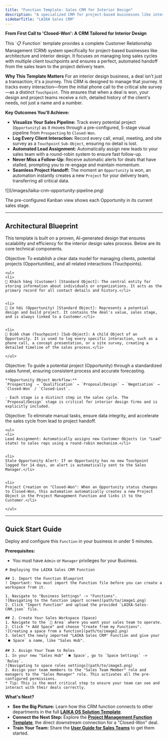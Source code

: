 ```yaml
---
title: "Function Template: Sales CRM for Interior Design"
description: "A specialized CRM for project-based businesses like interior design. Manage clients, track opportunities through a visual pipeline, and log every touchpoint from first call to final proposal."
sidebarTitle: "LAIKA Sales CRM"
---
```


**From First Call to 'Closed-Won': A CRM Tailored for Interior Design**

<Info>
  This `📋 Function` template provides a complete Customer Relationship Management (CRM) system specifically for project-based businesses like architecture and interior design. It focuses on managing long sales cycles with multiple client touchpoints and ensures a perfect, automated handoff from the sales team to the project delivery team.
</Info>

**Why This Template Matters**
For an interior design business, a deal isn't just a transaction; it's a journey. This CRM is designed to manage that journey. It tracks every interaction—from the initial phone call to the critical site survey—as a distinct `Touchpoint`. This ensures that when a deal is won, your design and project teams receive a rich, detailed history of the client's needs, not just a name and a number.

**Key Outcomes You'll Achieve:**

- **Visualize Your Sales Pipeline:** Track every potential project (`Opportunity`) as it moves through a pre-configured, 5-stage visual pipeline from `Prospecting` to `Closed-Won`.
- **Log Every Client Interaction:** Record every call, email, meeting, and site survey as a `Touchpoint` `Sub-Object`, ensuring no detail is lost.
- **Automated Lead Assignment:** Automatically assign new leads to your sales team with a round-robin system to ensure fast follow-up.
- **Never Miss a Follow-Up:** Receive automatic alerts for deals that have stalled, prompting you to re-engage and maintain momentum.
- **Seamless Project Handoff:** The moment an `Opportunity` is won, an automation instantly creates a new `Project` for your delivery team, transferring all critical data.

<Frame>
  ![](/images/laika-crm-opportunity-pipeline.png)

  The pre-configured Kanban view shows each Opportunity in its current sales stage.
</Frame>

---

## **Architectural Blueprint**

This template is built on a proven, AI-generated design that ensures scalability and efficiency for the interior design sales process. Below are its core technical components.

<Tabs>
  <Tab title="Entities & Relationships (Object Types)">
    <p>
    Objective: To establish a clear data model for managing clients, potential projects (Opportunities), and all related interactions (Touchpoints).</p>

    <ul>
    <li>
    🧊 Khách hàng (Customer) [Standard Object]: The central entity for storing information about individuals or organizations. It acts as the primary record for all contact details and history.</li>

    
    <li>
    🧊 Cơ hội (Opportunity) [Standard Object]: Represents a potential design and build project. It contains the deal's value, sales stage, and is always linked to a Customer.</li>

    
    <li>
    🧊 Điểm chạm (Touchpoint) [Sub-Object]: A child Object of an Opportunity. It is used to log every specific interaction, such as a phone call, a concept presentation, or a site survey, creating a detailed timeline of the sales process.</li>

    </ul>
  </Tab>
  <Tab title="Operational Flow (Workflow)">
    <p>
    Objective: To guide a potential project (Opportunity) through a standardized sales funnel, ensuring consistent process and accurate forecasting.</p>

    
    **Opportunity Object Workflow:**
    `Prospecting` → `Qualification` → `Proposal/Design` → `Negotiation` → `Closed-Won` / `Closed-Lost`.

    - Each stage is a distinct step in the sales cycle. The `Proposal/Design` stage is critical for interior design firms and is explicitly included.
  </Tab>
  <Tab title="Key Automations">
    <p>
    Objective: To eliminate manual tasks, ensure data integrity, and accelerate the sales cycle from lead to project handoff.</p>

    <ul>
    <li>
    Lead Assignment: Automatically assigns new Customer Objects (in "Lead" state) to sales reps using a round-robin mechanism.</li>

    
    <li>
    Stale Opportunity Alert: If an Opportunity has no new Touchpoint logged for 14 days, an alert is automatically sent to the Sales Manager.</li>

    
    <li>
    Project Creation on "Closed-Won": When an Opportunity status changes to Closed-Won, this automation automatically creates a new Project Object in the Project Management Function and links it to the Customer.</li>

    </ul>
  </Tab>
</Tabs>

---

## **Quick Start Guide**

Deploy and configure this `Function` in your business in under 5 minutes.

**Prerequisites:**

- You must have `Admin` or `Manager` privileges for your Business.

```guidejar
# Deploying the LAIKA Sales CRM Function

## 1. Import the Function Blueprint
! Important: You must import the Function file before you can create a workspace from it.

1. Navigate to "Business Settings" -> "Functions".
![Navigating to the function import screen](path/to/image1.png)
2. Click "Import Function" and upload the provided `LAIKA-Sales-CRM.json` file.

## 2. Create Your Sales Workspace (Space)
1. Navigate to the `📂 Area` where you want your sales team to operate.
2. Click "+ Add Space" and choose "Create from my Functions".
![Creating a space from a function](path/to/image2.png)
3. Select the newly imported "LAIKA Sales CRM" Function and give your `⏹️ Space` a name, like "Sales Hub".

## 3. Assign Your Team to Roles
1. In your new "Sales Hub" `⏹️ Space`, go to `Space Settings` -> `Roles`.
![Navigating to space roles settings](path/to/image3.png)
2. Assign your team members to the "Sales Team Member" role and managers to the "Sales Manager" role. This activates all the pre-configured permissions.
* Tip: This is the most critical step to ensure your team can see and interact with their deals correctly.
```

**What's Next?**

- **See the Big Picture:** Learn how this CRM function connects to other departments in the full [**LAIKA OS Solution Template**](https://www.google.com/search?q=/05-templates/solutions/laika-os-solution).
- **Connect the Next Step:** Explore the [**Project Management Function Template**](https://www.google.com/search?q=/05-templates/functions/project-management-function), the direct downstream connection for a "Closed-Won" deal.
- **Train Your Team:** Share the [**User Guide for Sales Teams**](https://www.google.com/search?q=/04-user-guides/guides-for-sales-teams/managing-your-sales-pipeline-in-kanban) to get them started.